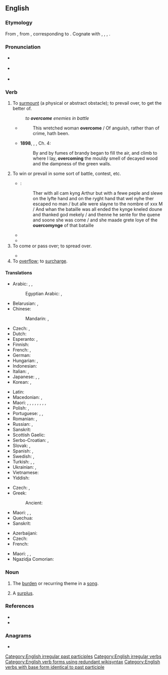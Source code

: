 ==English==

===Etymology===
From {{inh|en|enm|overcomen}}, from {{inh|en|ang|ofercuman||to overcome, subdue, compel, conquer, obtain, attain, reach, overtake}}, corresponding to {{prefix|en|over|come}}. Cognate with {{cog|nl|overkomen||to overcome}}, {{cog|de|überkommen||to overcome}}, {{cog|da|overkomme||to overcome}}, {{cog|sv|överkomma||to overcome}}.

===Pronunciation===
* {{a|UK}} {{IPA|en|/ˌəʊvəˈkʌm/}}
* {{a|US}} {{IPA|en|/ˌoʊvəɹˈkʌm/}}
* {{audio|en|En-us-overcome.ogg|Audio (US)}}

===Verb===
{{en-verb|overcomes|overcoming|overcame|overcome}}

# {{lb|en|transitive}} To [[surmount]] (a physical or abstract obstacle); to prevail over, to get the better of.
#: ''to '''overcome''' enemies in battle''
#* {{rfdatek|en|Spenser}}
#*: This wretched woman '''overcome''' / Of anguish, rather than of crime, hath been.
#* '''1898''', {{w|J. Meade Falkner}}, ''{{w|Moonfleet}}'', Ch. 4:
#*: By and by fumes of brandy began to fill the air, and climb to where I lay, '''overcoming''' the mouldy smell of decayed wood and the dampness of the green walls.
# {{lb|en|transitive}} To win or prevail in some sort of battle, contest, etc.
#: {{ux|en|We shall '''overcome'''.}}
#* {{RQ:Mlry MrtDrthr|6.3|2|IV|iij}}:
#*: Ther with all cam kyng Arthur but with a fewe peple and slewe on the lyfte hand and on the ryght hand that wel nyhe ther escaped no man / but alle were slayne to the nombre of xxx M / And whan the bataille was all ended the kynge kneled doune and thanked god mekely / and thenne he sente for the quene and soone she was come / and she maade grete Ioye of the '''ouercomynge''' of that bataille
#* {{RQ:Spenser Faerie Queene|book=II|canto=XII|stanza=31|pages=370–371|pageref=370|passage=They were faire Ladies, till they fondly ſtriu’d / With th’''Heliconian'' maides for mayſtery; / Of whom they '''ouer-comen''', were depriu’d / Of their proud beautie, and th’one moyity / Transform’d to fiſh, for their bold ſurquedry, / But th’vpper halfe their hew retayned ſtill, / And their ſweet skill in wonted melody; / Which euer after they abuſd to ill, / T’allure weake traueillers, whom gotten they did kill.}}
#* {{quote-book|en|year=1918|author={{w|W. B. Maxwell}}
|chapter=2|title=[http://openlibrary.org/works/OL1097634W The Mirror and the Lamp]
|passage=''That'' the young Mr. Churchills liked—but they did not like him coming round of an evening and drinking weak whisky-and-water while he held forth on railway debentures and corporation loans. Mr. Barrett, however, by fawning and flattery, seemed to be able to make not only Mrs. Churchill but everyone else do what he desired. And if the arts of humbleness failed him, he '''overcame''' you by sheer impudence.}}
# To come or pass over; to spread over.
#: {{ux|en|I was '''overcome''' with anger.}}
#* {{RQ:Shakespeare Macbeth|II|iv|passage=And '''overcome''' us like a summer's cloud.}}
# To [[overflow]]; to [[surcharge]].
#: {{rfquotek|en|J. Philips}}

====Translations====
{{trans-top|surmount, get the better of}}
* Arabic: {{t|ar|هَزَمَ}}, {{t|ar|غَلَبَ}}, {{t|ar|قَهَر}}
*: Egyptian Arabic: {{t|arz|غلب|tr=ḡalab|sc=Arab}}, {{t|arz|هزم|tr=hazam|sc=Arab}}
* Belarusian: {{t|be|пераадо́льваць|impf}}, {{t|be|пераадо́лець|pf}}
* Chinese:
*: Mandarin: {{qualifier|using military force}} {{t+|cmn|征服|tr=zhēngfú|sc=Hani}}, {{qualifier|abstract obstacle}} {{t+|cmn|克服|tr=kèfú|sc=Hani}}
* Czech: {{t|cs|překonat|pf}}, {{t|cs|přemoci|pf}}
* Dutch: {{t+|nl|overwinnen}}
* Esperanto: {{t|eo|venki}}, {{t|eo|superforti}}
* Finnish: {{t+|fi|voittaa}}
* French: {{t+|fr|vaincre}}, {{t+|fr|surmonter}}
* German: {{t+|de|überwinden}}
* Hungarian: {{t|hu|erőt vesz}}, {{t|hu|úrrá lesz}}
* Indonesian: {{t+|id|atas|alt=mengatasi}}
* Italian: {{t+|it|superare}}, {{t+|it|sconfiggere}}
* Japanese: {{t+|ja|克服|tr=こくふくする, kokufuku suru|alt=克服する|sc=Jpan}}, {{t+|ja|征服|tr=せいふくする, seifuku suru|alt=征服する|sc=Jpan}}, {{t|ja|乗り越える|tr=のりこえる, norikoeru|sc=Jpan}}
* Korean: {{t+|ko|극복하다}}, {{t|ko|이겨내다}}
{{trans-mid}}
* Latin: {{t|la|superō}}
* Macedonian: {{t|mk|надминува|impf}}, {{t|mk|надмине|pf}}
* Maori: {{t|mi|whakatungou}}, {{t|mi|where}}, {{t|mi|kake}}, {{t+|mi|poke}}, {{t|mi|whakatina}}, {{t|mi|whara}}, {{t|mi|where}}, {{t|mi|tārū}}, {{t|mi|eke panuku}}
* Polish: {{t+|pl|przezwyciężać}}, {{t|pl|przemagać|impf}}
* Portuguese: {{t+|pt|vencer}}, {{t+|pt|superar}}, {{t+|pt|ultrapassar}}
* Romanian: {{t+|ro|învinge}}, {{t+|ro|birui}}
* Russian: {{t+|ru|преодолева́ть|impf}}, {{t+|ru|преодоле́ть|pf}}
* Sanskrit: {{t+|sa|सहते}}
* Scottish Gaelic: {{t|gd|ceannsaich}}
* Serbo-Croatian: {{t|sh|savladavati|impf}}, {{t|sh|savladati|pf}}
* Slovak: {{t|sk|prekonať|pf}}, {{t|sk|zdolať|pf}}
* Spanish: {{t+|es|vencer}}, {{t+|es|superar}}
* Swedish: {{t+|sv|övervinna}}, {{t|sv|överkomma}}
* Turkish: {{t+|tr|yenmek}}, {{t+|tr|atlatmak}}, {{t+|tr|üstesinden gelmek}}
* Ukrainian: {{t|uk|дола́ти|impf}}, {{t|uk|подола́ти|pf}}
* Vietnamese: {{t+|vi|vượt qua}}
* Yiddish: {{t|yi|בײַקומען}}
{{trans-bottom}}

{{trans-top|to win or prevail in some sort of battle, contest, etc.}}
* Czech: {{t+|cs|zvládnout|pf}}, {{t|cs|zvládat|impf}}
* Greek:
*: Ancient: {{t|grc|καίνυμαι}}
{{trans-mid}}
* Maori: {{t|mi|whakatungou}}, {{t|mi|wikitōria}}, {{t|mi|whakatina}}
* Quechua: {{t|qu|yalliy}}
* Sanskrit: {{t+|sa|सहते}}
{{trans-bottom}}

{{trans-top|to overwhelm with emotions, tiredness etc.}}
* Azerbaijani: {{t+|az|basmaq}}
* Czech: {{t|cs|přemoci}}
* French: {{t+|fr|envahir}}
{{trans-mid}}
* Maori: {{t|mi|ti}}, {{t|mi|where}}, {{t|mi|warea}} {{qualifier|only used in the passive}}
* Ngazidja Comorian: {{t|zdj|djalilia|alt=udjalilia}}
{{trans-bottom}}

===Noun===
{{en-noun}}

# {{lb|en|Scotland}} The [[burden]] or recurring theme in a [[song]].
# {{lb|en|Scotland}} A [[surplus]].

===References===
* {{R:Century 1911}}
* {{R:Webster 1913}}

===Anagrams===
* {{anagrams|en|a=ceemoorv|come over|come-over|comeover}}

[[Category:English irregular past participles]]
[[Category:English irregular verbs]]
[[Category:English verb forms using redundant wikisyntax]]
[[Category:English verbs with base form identical to past participle]]
